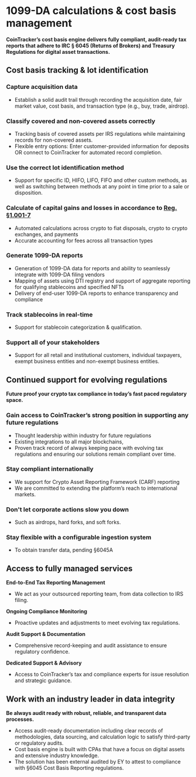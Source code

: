 # 1099-DA calculations & cost basis management

**CoinTracker’s cost basis engine delivers fully compliant, audit-ready tax reports that adhere to IRC § 6045 (Returns of Brokers) and Treasury Regulations for digital asset transactions.**

## **Cost basis tracking & lot identification**

### **Capture acquisition data**

- Establish a solid audit trail through recording the acquisition date, fair market value, cost basis, and transaction type (e.g., buy, trade, airdrop).

### **Classify covered and non-covered assets correctly**

- Tracking basis of covered assets per IRS regulations while maintaining records for non-covered assets.
- Flexible entry options: Enter customer-provided information for deposits OR connect to CoinTracker for automated record completion.

### **Use the correct lot identification method**

- Support for specific ID, HIFO, LIFO, FIFO and other custom methods, as well as switching between methods at any point in time prior to a sale or disposition.

### Calculate of capital gains and losses in accordance to [Reg. §1.001-7](https://www.law.cornell.edu/cfr/text/26/1.1001-7)

- Automated calculations across crypto to fiat disposals, crypto to crypto exchanges, and payments
- Accurate accounting for fees across all transaction types

### **Generate 1099-DA reports**

- Generation of 1099-DA data for reports and ability to seamlessly integrate with 1099-DA filing vendors
- Mapping of assets using DTI registry and support of aggregate reporting for qualifying stablecoins and specified NFTs
- Delivery of end-user 1099-DA reports to enhance transparency and compliance

### **Track stablecoins in real-time**

- Support for stablecoin categorization & qualification.

### Support all of your stakeholders

- Support for all retail and institutional customers, individual taxpayers, exempt business entities and non-exempt business entities.

## **Continued support for evolving regulations**

**Future proof your crypto tax compliance in today’s fast paced regulatory space.**

### **Gain access to CoinTracker’s strong position in supporting any future regulations**

- Thought leadership within industry for future regulations
- Existing integrations to all major blockchains,
- Proven track record of always keeping pace with evolving tax regulations and ensuring our solutions remain compliant over time.

### **Stay compliant internationally**

- We support for Crypto Asset Reporting Framework (CARF) reporting
- We are committed to extending the platform’s reach to international markets.

### Don't let corporate actions slow you down

- Such as airdrops, hard forks, and soft forks.

### Stay flexible with a configurable ingestion system

- To obtain transfer data, pending §6045A

## Access to fully managed services

**End-to-End Tax Reporting Management**

- We act as your outsourced reporting team, from data collection to IRS filing.

**Ongoing Compliance Monitoring**

- Proactive updates and adjustments to meet evolving tax regulations.

**Audit Support & Documentation**

- Comprehensive record-keeping and audit assistance to ensure regulatory confidence.

**Dedicated Support & Advisory**

- Access to CoinTracker’s tax and compliance experts for issue resolution and strategic guidance.

## Work with an industry leader in data integrity

**Be always audit ready with robust, reliable, and transparent data processes.**

- Access audit-ready documentation including clear records of methodologies, data sourcing, and calculation logic to satisfy third-party or regulatory audits.
- Cost basis engine is built with CPAs that have a focus on digital assets and extensive industry knowledge.
- The solution has been external audited by EY to attest to compliance with §6045 Cost Basis Reporting regulations.